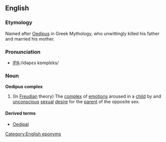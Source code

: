 ==English==
{{wikipedia}}
===Etymology===
Named after [[Oedipus]] in Greek Mythology, who unwittingly killed his father and married his mother.

===Pronunciation===
*[[w:International Phonetic Alphabet|IPA]]:/idəpɛs kɒmplɛks/

===Noun===
'''Oedipus complex'''
# (In [[Freudian]] theory) The [[complex]] of [[emotion]]s aroused in a [[child]] by and [[unconscious]] [[sexual]] [[desire]] for the [[parent]] of the opposite sex.

====Derived terms====
*[[Oedipal]]
[[Category:English eponyms]]